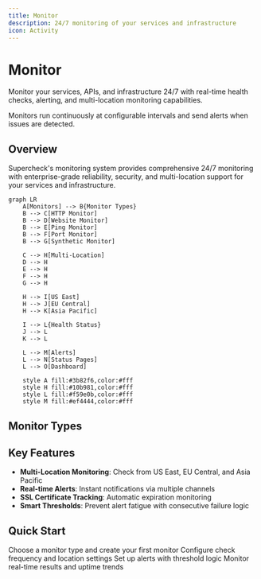 ```yaml
---
title: Monitor
description: 24/7 monitoring of your services and infrastructure
icon: Activity
---
```


# Monitor

Monitor your services, APIs, and infrastructure 24/7 with real-time health checks, alerting, and multi-location monitoring capabilities.

<Callout type="info">
  Monitors run continuously at configurable intervals and send alerts when issues are detected.
</Callout>

## Overview

Supercheck's monitoring system provides comprehensive 24/7 monitoring with enterprise-grade reliability, security, and multi-location support for your services and infrastructure.

```mermaid
graph LR
    A[Monitors] --> B{Monitor Types}
    B --> C[HTTP Monitor]
    B --> D[Website Monitor]
    B --> E[Ping Monitor]
    B --> F[Port Monitor]
    B --> G[Synthetic Monitor]

    C --> H[Multi-Location]
    D --> H
    E --> H
    F --> H
    G --> H

    H --> I[US East]
    H --> J[EU Central]
    H --> K[Asia Pacific]

    I --> L{Health Status}
    J --> L
    K --> L

    L --> M[Alerts]
    L --> N[Status Pages]
    L --> O[Dashboard]

    style A fill:#3b82f6,color:#fff
    style H fill:#10b981,color:#fff
    style L fill:#f59e0b,color:#fff
    style M fill:#ef4444,color:#fff
```

## Monitor Types

<Cards>
  <Card title="HTTP Monitor" description="Advanced HTTP/HTTPS endpoint monitoring" href="./http-monitor" />
  <Card title="Website Monitor" description="Simple website availability checking" href="./website-monitor" />
  <Card title="Ping Monitor" description="Network connectivity via ICMP ping" href="./ping-monitor" />
  <Card title="Port Monitor" description="TCP/UDP port availability monitoring" href="./port-monitor" />
  <Card title="Synthetic Monitor" description="Playwright-based user journey validation" href="./synthetic-monitor" />
</Cards>

## Key Features

- **Multi-Location Monitoring**: Check from US East, EU Central, and Asia Pacific
- **Real-time Alerts**: Instant notifications via multiple channels
- **SSL Certificate Tracking**: Automatic expiration monitoring
- **Smart Thresholds**: Prevent alert fatigue with consecutive failure logic

## Quick Start

<Steps>
  <Step>Choose a monitor type and create your first monitor</Step>
  <Step>Configure check frequency and location settings</Step>
  <Step>Set up alerts with threshold logic</Step>
  <Step>Monitor real-time results and uptime trends</Step>
</Steps>
